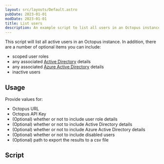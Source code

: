 ```yaml
---
layout: src/layouts/Default.astro
pubDate: 2023-01-01
modDate: 2023-01-01
title: List users
description: An example script to list all users in an Octopus instance.
---
```


This script will list all active users in an Octopus instance. In addition, there are a number of optional items you can include:

- scoped user roles
- any associated [Active Directory](/docs/security/authentication/active-directory) details
- any associated [Azure Active Directory](/docs/security/authentication/azure-ad-authentication) details
- inactive users

## Usage

Provide values for:

- Octopus URL
- Octopus API Key
- (Optional) whether or not to include user role details
- (Optional) whether or not to include Active Directory details
- (Optional) whether or not to include Azure Active Directory details
- (Optional) whether or not to include disabled users
- (Optional) path to export the results to a csv file

## Script

<ListUsersScripts />
